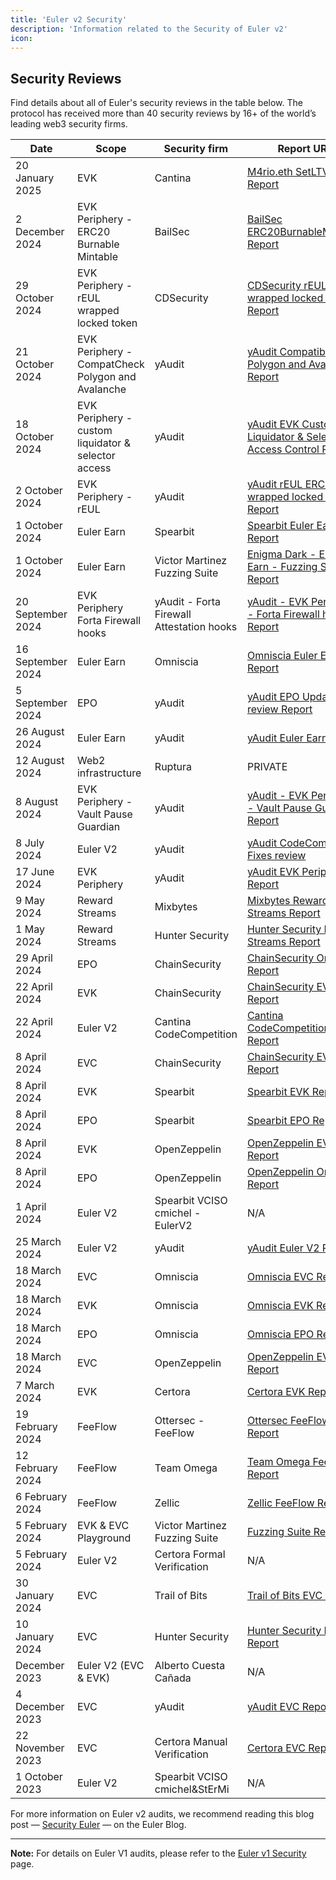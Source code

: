 ```yaml
---
title: 'Euler v2 Security'
description: 'Information related to the Security of Euler v2'
icon: 
---
```


## Security Reviews 

Find details about all of Euler's security reviews in the table below. The protocol has received more than 40 security reviews by 16+ of the world’s leading web3 security firms.


| Date              | Scope                                               | Security firm                             | Report URL                                                                                                                                                                                                |
| ----------------- | --------------------------------------------------- | ----------------------------------------- | --------------------------------------------------------------------------------------------------------------------------------------------------------------------------------------------------------- |
| 20 January 2025   | EVK                                                 | Cantina                                   | [M4rio.eth SetLTV Report](https://github.com/euler-xyz/euler-vault-kit/blob/master/audits/M4rio.eth_setLTV_report.pdf)                                                                                     |
| 2 December 2024   | EVK Periphery - ERC20 Burnable Mintable             | BailSec                                   | [BailSec ERC20BurnableMintable Report](https://github.com/euler-xyz/evk-periphery/blob/master/audits/BailSec%20ERC20BurnableMintable.pdf)                                                                 |
| 29 October 2024   | EVK Periphery - rEUL wrapped locked token           | CDSecurity                                | [CDSecurity rEUL ERC20 wrapped locked token Report](https://github.com/euler-xyz/evk-periphery/blob/03127c4e0428d993f94afd8fbfb46147d0319991/audits/CDSecurity%20ERC20%20Wrapper%20Locked.pdf)            |
| 21 October 2024   | EVK Periphery - CompatCheck Polygon and Avalanche   | yAudit                                    | [yAudit Compatibility Polygon and Avalanche Report](https://github.com/euler-xyz/evk-periphery/blob/a6e08f772228187f97dbb44e615b396e69f17852/audits/yAudit_Euler_Deployment_Polygon_Avalanche_Report.pdf) |
| 18 October 2024   | EVK Periphery - custom liquidator & selector access | yAudit                                    | [yAudit EVK Custom Liquidator & Selector Access Control Report](https://github.com/euler-xyz/evk-periphery/blob/master/audits/yAudit%20EVK%20Custom%20Liquidator%20%26%20Selector%20Access%20Control.pdf) |
| 2 October 2024    | EVK Periphery - rEUL                                | yAudit                                    | [yAudit rEUL ERC20 wrapped locked token Report](https://github.com/euler-xyz/evk-periphery/blob/03127c4e0428d993f94afd8fbfb46147d0319991/audits/yAudit%20rEUL%20ERC20%20Wrapper%20Locked.pdf)             |
| 1 October 2024    | Euler Earn                                          | Spearbit                                  | [Spearbit Euler Earn Report](https://github.com/euler-xyz/euler-earn/blob/main/audits/spearbit.pdf)                                                                                                       |
| 1 October 2024    | Euler Earn                                          | Victor Martinez Fuzzing Suite             | [Enigma Dark - Euler Earn - Fuzzing Suite Report](https://github.com/euler-xyz/euler-earn/blob/main/audits/enigma-dark.pdf)                                                                               |
| 20 September 2024 | EVK Periphery Forta Firewall hooks                  | yAudit - Forta Firewall Attestation hooks | [yAudit - EVK Periphery - Forta Firewall hooks Report](https://github.com/euler-xyz/evk-periphery/blob/master/audits/yAudit%20Euler%20Hook%20Target%20Firewall.pdf)                                       |
| 16 September 2024 | Euler Earn                                          | Omniscia                                  | [Omniscia Euler Earn Report](https://omniscia.io/reports/euler-finance-earn-yield-aggregator-66faae519dcc3c0018b9097e/)                                                                                   |
| 5 September 2024  | EPO                                                 | yAudit                                    | [yAudit EPO Update review Report](https://github.com/euler-xyz/euler-price-oracle/blob/master/audits/Euler_Price_Oracle_yAudit_OracleUpdate_Report.pdf)                                                   |
| 26 August 2024    | Euler Earn                                          | yAudit                                    | [yAudit Euler Earn Report](https://github.com/euler-xyz/euler-earn/blob/main/audits/yAudit.pdf)                                                                                                           |
| 12 August 2024    | Web2 infrastructure                                 | Ruptura                                   | PRIVATE                                                                                                                                                                                                   |
| 8 August 2024     | EVK Periphery - Vault Pause Guardian                | yAudit                                    | [yAudit - EVK Periphery - Vault Pause Guardian Report](https://github.com/euler-xyz/evk-periphery/blob/master/audits/yAudit%20EVK%20Periphery%20Guardians.pdf)                                            |
| 8 July 2024       | Euler V2                                            | yAudit                                    | [yAudit CodeCompetition Fixes review](https://github.com/euler-xyz/ethereum-vault-connector/blob/master/audits/Euler%20yAudit%20Code%20Competition%20Fixes%20report.pdf)                                  |
| 17 June 2024      | EVK Periphery                                       | yAudit                                    | [yAudit EVK Periphery Report](https://github.com/euler-xyz/evk-periphery/blob/master/audits/yAudit%20EVK%20Periphery.pdf)                                                                                 |
| 9 May 2024        | Reward Streams                                      | Mixbytes                                  | [Mixbytes Reward Streams Report](https://github.com/euler-xyz/reward-streams/blob/master/audits/Euler%20MixBytes%20report.pdf)                                                                            |
| 1 May 2024        | Reward Streams                                      | Hunter Security                           | [Hunter Security Reward Streams Report](https://github.com/euler-xyz/reward-streams/blob/master/audits/Euler%20Hunter%20Security%20report.pdf)                                                            |
| 29 April 2024     | EPO                                                 | ChainSecurity                             | [ChainSecurity Oracle Report](https://github.com/euler-xyz/euler-price-oracle/blob/master/audits/Euler_Price_Oracle_ChainSecurity_Report.pdf)                                                             |
| 22 April 2024     | EVK                                                 | ChainSecurity                             | [ChainSecurity EVK Report](https://github.com/euler-xyz/euler-vault-kit/blob/master/audits/ChainSecurity_preliminary_findings.txt)                                                                        |
| 22 April 2024     | Euler V2                                            | Cantina CodeCompetition                   | [Cantina CodeCompetition Report](https://github.com/euler-xyz/ethereum-vault-connector/blob/master/audits/Euler%20Cantina%20Code%20Competition%20report.pdf)                                              |
| 8 April 2024      | EVC                                                 | ChainSecurity                             | [ChainSecurity EVC Report](https://github.com/euler-xyz/ethereum-vault-connector/blob/master/audits/Euler%20ChainSecurity%20report.pdf)                                                                   |
| 8 April 2024      | EVK                                                 | Spearbit                                  | [Spearbit EVK Report](https://github.com/euler-xyz/euler-vault-kit/blob/master/audits/Spearbit_EVK_report.pdf)                                                                                            |
| 8 April 2024      | EPO                                                 | Spearbit                                  | [Spearbit EPO Report](https://github.com/euler-xyz/euler-price-oracle/blob/master/audits/Euler_Price_Oracle_Spearbit_Report_DRAFT.pdf)                                                                    |
| 8 April 2024      | EVK                                                 | OpenZeppelin                              | [OpenZeppelin EVK Report](https://github.com/euler-xyz/euler-vault-kit/blob/master/audits/OpenZeppelin_EVK_report.pdf)                                                                                    |
| 8 April 2024      | EPO                                                 | OpenZeppelin                              | [OpenZeppelin Oracle Report](https://github.com/euler-xyz/euler-price-oracle/blob/master/audits/Euler_Price_Oracle_OpenZeppelin_Report.pdf)                                                               |
| 1 April 2024      | Euler V2                                            | Spearbit VCISO cmichel - EulerV2          | N/A                                                                                                                                                                                                       |
| 25 March 2024     | Euler V2                                            | yAudit                                    | [yAudit Euler V2 Report](https://github.com/euler-xyz/euler-vault-kit/blob/master/audits/yAudit_EVK_report.pdf)                                                                                           |
| 18 March 2024     | EVC                                                 | Omniscia                                  | [Omniscia EVC Report](https://omniscia.io/reports/euler-finance-ethereum-vault-connector-6602c8d3423c1b0018ff01b6/)                                                                                       |
| 18 March 2024     | EVK                                                 | Omniscia                                  | [Omniscia EVK Report](https://omniscia.io/reports/euler-finance-vault-kit-66000e2fe7dba400187a4aed/)                                                                                                      |
| 18 March 2024     | EPO                                                 | Omniscia                                  | [Omniscia EPO Report](https://omniscia.io/reports/euler-finance-evk-price-oracles-660812035fc1c30018641b22/)                                                                                              |
| 18 March 2024     | EVC                                                 | OpenZeppelin                              | [OpenZeppelin EVC Report](https://github.com/euler-xyz/ethereum-vault-connector/blob/master/audits/Euler%20OpenZeppelin%20report.pdf)                                                                     |
| 7 March 2024      | EVK                                                 | Certora                                   | [Certora EVK Report](https://github.com/euler-xyz/euler-vault-kit/blob/master/audits/Certora_EVK_report.pdf)                                                                                              |
| 19 February 2024  | FeeFlow                                             | Ottersec - FeeFlow                        | [Ottersec FeeFlow Report](https://github.com/euler-xyz/fee-flow/blob/main/audits/FeeFlow%20Ottersec%20Report.pdf)                                                                                         |
| 12 February 2024  | FeeFlow                                             | Team Omega                                | [Team Omega FeeFlow Report](https://github.com/euler-xyz/fee-flow/blob/main/audits/FeeFlow%20Team%20Omega%20Report.pdf)                                                                                   |
| 6 February 2024   | FeeFlow                                             | Zellic                                    | [Zellic FeeFlow Report](https://github.com/euler-xyz/fee-flow/blob/main/audits/FeeFlow%20Zellic%20Report.pdf)                                                                                             |
| 5 February 2024   | EVK & EVC Playground                                | Victor Martinez Fuzzing Suite             | [Fuzzing Suite Report](https://github.com/euler-xyz/euler-vault-kit/blob/master/audits/EnigmaDark_EVK_report.pdf)                                                                                         |
| 5 February 2024   | Euler V2                                            | Certora Formal Verification               | N/A                                                                                                                                                                                                       |
| 30 January 2024   | EVC                                                 | Trail of Bits                             | [Trail of Bits EVC Report](https://github.com/euler-xyz/ethereum-vault-connector/blob/master/audits/Euler%20Trail%20of%20Bits%20report.pdf)                                                               |
| 10 January 2024   | EVC                                                 | Hunter Security                           | [Hunter Security EVC Report](https://github.com/euler-xyz/ethereum-vault-connector/blob/master/audits/Euler%20Hunter%20Security%20report.pdf)                                                             |
| December 2023     | Euler V2 (EVC & EVK)                                | Alberto Cuesta Cañada                     | N/A                                                                                                                                                                                                       |
| 4 December 2023   | EVC                                                 | yAudit                                    | [yAudit EVC Report](<https://github.com/euler-xyz/ethereum-vault-connector/blob/master/audits/Euler%20yAudit%20report%20(EVC).pdf>)                                                                       |
| 22 November 2023  | EVC                                                 | Certora Manual Verification               | [Certora EVC Report](https://github.com/euler-xyz/ethereum-vault-connector/blob/master/audits/Euler%20Certora%20report.pdf)                                                                               |
| 1 October 2023    | Euler V2                                            | Spearbit VCISO cmichel&StErMi             | N/A                                                                                                                                                                                                       |



For more information on Euler v2 audits, we recommend reading this blog post — [Security Euler](https://www.euler.finance/blog/securing-euler) — on the Euler Blog.

---

**Note:** For details on Euler V1 audits, please refer to the [Euler v1 Security](/euler-DAO/euler-v1-security) page.